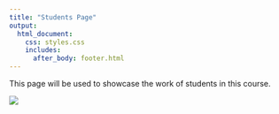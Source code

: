 ```yaml
---
title: "Students Page"
output:
  html_document:
    css: styles.css
    includes:
      after_body: footer.html
---
```


This page will be used to showcase the work of students in this course.

![](images/team6136.png)